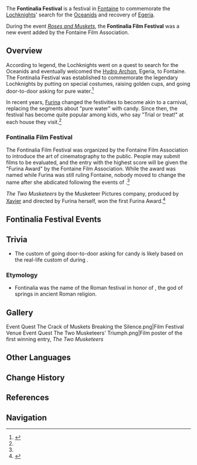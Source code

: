 {{About|the festival|the [[Version 4.3]] [[event]]|Roses and Muskets}}
{{Terminology Infobox
|image        = 
|type         = Fontaine Culture
|type2        = Festivals
}}
The '''Fontinalia Festival''' is a festival in [[Fontaine]] to commemorate the [[Lochknight]]s' search for the [[Oceanid]]s and recovery of [[Egeria]].

During the event ''[[Roses and Muskets]]'', the '''Fontinalia Film Festival''' was a new event added by the Fontaine Film Association.

==Overview==
According to legend, the Lochknights went on a quest to search for the Oceanids and eventually welcomed the [[Hydro Archon]], Egeria, to Fontaine. The Fontinalia Festival was established to commemorate the legendary Lochknights by putting on special costumes, raising golden cups, and going door-to-door asking for pure water.<ref name="The Crack of Muskets Breaking the Silence">{{Ref/Quest|The Crack of Muskets Breaking the Silence (Quest)}}</ref>

In recent years, [[Furina]] changed the festivities to become akin to a carnival, replacing the segments about "pure water" with candy. Since then, the festival has become quite popular among kids, who say "Trial or treat!" at each house they visit.<ref name="The Crack of Muskets Breaking the Silence" />

===Fontinalia Film Festival===
The Fontinalia Film Festival was organized by the Fontaine Film Association to introduce the art of cinematography to the public. People may submit films to be evaluated, and the entry with the highest score will be given the "Furina Award" by the Fontaine Film Association. While the award was named while Furina was still ruling Fontaine, nobody moved to change the name after she abdicated following the events of {{Quest|Masquerade of the Guilty}}.<ref name="The Crack of Muskets Breaking the Silence" />

''The Two Musketeers'' by the Musketeer Pictures company, produced by [[Xavier]] and directed by Furina herself, won the first Furina Award.<ref name="The Two Musketeers' Triumph">{{Ref/Quest|The Two Musketeers' Triumph (Quest)}}</ref>

==Fontinalia Festival Events==
{{Event History Table|header=There is '''%PAGES%''' [[Flagship Event]] that has corresponded with the Fontinalia Festival.}}

==Trivia==
*The custom of going door-to-door asking for candy is likely based on the real-life custom of {{w|trick-or-treating}} during {{w|Halloween}}.
===Etymology===
*Fontinalia was the name of the Roman festival in honor of {{w|Fontus|Fons}}, the god of springs in ancient Roman religion.

==Gallery==
<gallery>
Event Quest The Crack of Muskets Breaking the Silence.png|Film Festival Venue
Event Quest The Two Musketeers' Triumph.png|Film poster of the first winning entry, ''The Two Musketeers''
</gallery>

==Other Languages==
{{Other Languages
|1_en     = Fontinalia Festival
|1_zhs    = 千灵节
|1_zhs_rm = Qiānlíng-jié
|1_zht    = 千靈節
|1_zht_rm = Qiānlíng-jié
|1_zh_tl  = Thousand-Spirit Festival
|1_ja     = {{Rubi|千霊|フォンティナリア}}祭
|1_ja_rm  = Fontinaria-sai
|1_ja_tl  = Fontinalia Festival
|1_ko     = 폰티날리아 축제
|1_ko_tl  = Fontinalia Festival
|1_es     = Festival Fontinal
|1_es_tl  = Fontinalia Festival
|1_fr     = Festival Fontinalia
|1_fr_tl  = Fontinalia Festival
|1_ru     = Фестиваль «Фонтиналия»
|1_ru_tl  = "Fontinalia" Festival
|1_th     = เทศกาล Fontinalia
|1_th_rm  = Theṣ̄kāl Fontinalia
|1_th_tl  = Fontinalia Festival
|1_vi     = Lễ Hội Fontinalia
|1_vi_tl  = Fontinalia Festival
|1_de     = Fontainale
|1_de_tl  = Fontainale
|1_de_note = It is likely a coined word made of Fontaine and French suffix {{Fr|-al(es)|-al}} used to denote special days or festivals e.g. {{Fr|saturnales|{{w|saturnalia}}}}.
|1_id     = Festival Fontinalia
|1_id_tl  = Fontinalia Festival
|1_pt     = Festival Fontinalia
|1_pt_tl  = Fontinalia Festival
|1_tr     = Fontinalia Festivali
|1_tr_tl  = Fontinalia Festival
|1_it     = Festa di Fontinalia
|1_it_tl  = Feast of Fontinalia
|2_en     = Fontinalia Film Festival
|2_zhs    = 千灵映影节
|2_zhs_rm = Qiānlíng Yìngyǐng Jié
|2_zht    = 千靈映影節
|2_zht_rm = Qiānlíng Yìngyǐng Jié
|2_zh_tl  = Thousand-Spirit Film Festival
|2_ja     = {{Rubi|千霊|フォンティナリア}}映影祭
|2_ja_rm  = Fontinaria Ei'ei-sai
|2_ja_tl  = Fontinalia Film Festival
|2_ko     = 폰티날리아 영화제
|2_ko_tl  = Fontinalia Film Festival
|2_es     = Festival Fontinal Kinográfico
|2_es_tl  = Fontinalia Kinographic Festival
|2_fr     = Festival cinématographique de Fontinalia
|2_fr_tl  = Fontinalia Cinematographic Festival
|2_ru     = Кинофестиваль «Фонтиналия»
|2_ru_tl  = "Fontinalia" Film Festival 
|2_th     = เทศกาลภาพยนตร์ Fontinalia
|2_th_rm  =  Theṣ̄kāl Phāphyntr̒ Fontinalia
|2_th_tl  = Fontinalia Film Festival
|2_vi     = Liên Hoan Phim Fontinalia
|2_vi_tl  = Fontinalia Film Festival
|2_de     = Filmfestspiele auf der Fontainale
|2_de_tl  = Film Festival at the Fontainale
|2_id     = Festival Film Fontinalia
|2_id_tl  = Fontinalia Film Festival
|2_pt     = Festival de Cinema de Fontinalia
|2_pt_tl  = Fontinalia Film Festival
|2_tr     = Fontinalia Film Festivali
|2_tr_tl  = Fontinalia Film Festival
|2_it     = Cinefestival di Fontinalia
|2_it_tl  = Film Festival of Fontinalia
}}

==Change History==
{{Change History|introduced=4.3}}

==References==
{{Reflist}}

==Navigation==
{{Lore Navbox|Festival}}